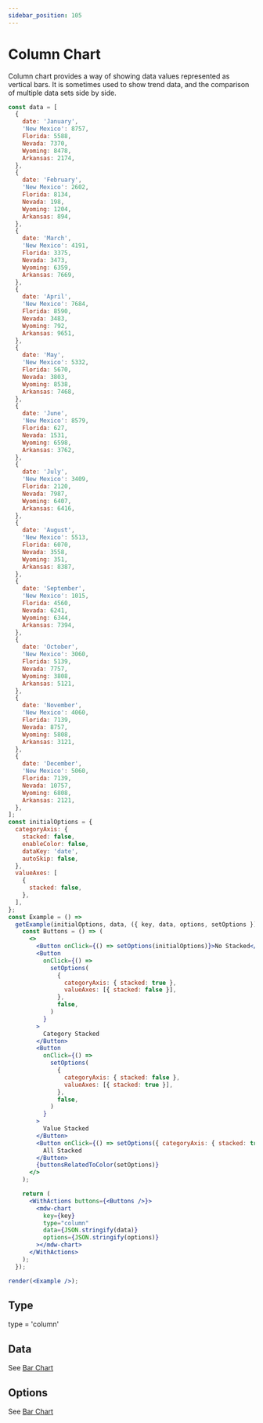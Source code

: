 ```yaml
---
sidebar_position: 105
---
```


# Column Chart

Column chart provides a way of showing data values represented as vertical bars. It is sometimes used to show trend data, and the comparison of multiple data sets side by side.

```jsx live noInline
const data = [
  {
    date: 'January',
    'New Mexico': 8757,
    Florida: 5588,
    Nevada: 7370,
    Wyoming: 8478,
    Arkansas: 2174,
  },
  {
    date: 'February',
    'New Mexico': 2602,
    Florida: 8134,
    Nevada: 198,
    Wyoming: 1204,
    Arkansas: 894,
  },
  {
    date: 'March',
    'New Mexico': 4191,
    Florida: 3375,
    Nevada: 3473,
    Wyoming: 6359,
    Arkansas: 7669,
  },
  {
    date: 'April',
    'New Mexico': 7684,
    Florida: 8590,
    Nevada: 3483,
    Wyoming: 792,
    Arkansas: 9651,
  },
  {
    date: 'May',
    'New Mexico': 5332,
    Florida: 5670,
    Nevada: 3803,
    Wyoming: 8538,
    Arkansas: 7468,
  },
  {
    date: 'June',
    'New Mexico': 8579,
    Florida: 627,
    Nevada: 1531,
    Wyoming: 6598,
    Arkansas: 3762,
  },
  {
    date: 'July',
    'New Mexico': 3409,
    Florida: 2120,
    Nevada: 7987,
    Wyoming: 6407,
    Arkansas: 6416,
  },
  {
    date: 'August',
    'New Mexico': 5513,
    Florida: 6070,
    Nevada: 3558,
    Wyoming: 351,
    Arkansas: 8387,
  },
  {
    date: 'September',
    'New Mexico': 1015,
    Florida: 4560,
    Nevada: 6241,
    Wyoming: 6344,
    Arkansas: 7394,
  },
  {
    date: 'October',
    'New Mexico': 3060,
    Florida: 5139,
    Nevada: 7757,
    Wyoming: 3808,
    Arkansas: 5121,
  },
  {
    date: 'November',
    'New Mexico': 4060,
    Florida: 7139,
    Nevada: 8757,
    Wyoming: 5808,
    Arkansas: 3121,
  },
  {
    date: 'December',
    'New Mexico': 5060,
    Florida: 7139,
    Nevada: 10757,
    Wyoming: 6808,
    Arkansas: 2121,
  },
];
const initialOptions = {
  categoryAxis: {
    stacked: false,
    enableColor: false,
    dataKey: 'date',
    autoSkip: false,
  },
  valueAxes: [
    {
      stacked: false,
    },
  ],
};
const Example = () =>
  getExample(initialOptions, data, ({ key, data, options, setOptions }) => {
    const Buttons = () => (
      <>
        <Button onClick={() => setOptions(initialOptions)}>No Stacked</Button>
        <Button
          onClick={() =>
            setOptions(
              {
                categoryAxis: { stacked: true },
                valueAxes: [{ stacked: false }],
              },
              false,
            )
          }
        >
          Category Stacked
        </Button>
        <Button
          onClick={() =>
            setOptions(
              {
                categoryAxis: { stacked: false },
                valueAxes: [{ stacked: true }],
              },
              false,
            )
          }
        >
          Value Stacked
        </Button>
        <Button onClick={() => setOptions({ categoryAxis: { stacked: true }, valueAxes: [{ stacked: true }] })}>
          All Stacked
        </Button>
        {buttonsRelatedToColor(setOptions)}
      </>
    );

    return (
      <WithActions buttons={<Buttons />}>
        <mdw-chart
          key={key}
          type="column"
          data={JSON.stringify(data)}
          options={JSON.stringify(options)}
        ></mdw-chart>
      </WithActions>
    );
  });

render(<Example />);
```

## Type

type = 'column'

## Data

See [Bar Chart](./bar#data)

## Options

See [Bar Chart](./bar#options)
